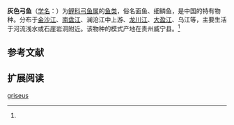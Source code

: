 {{Speciesbox
| name = 灰色弓鱼
| status = 
| status_system = 
| image = 
| genus = Racoma
| species = griseus
| authority = Pellegrin, 1931<ref name='id6221'>{{cite web| url =http://www.bioinfo.cn/db05/BjdwSpecies.php?action=view&id=6221| title =灰色弓鱼| work =中国动物物种编目数据库| publisher =中国科学院微生物研究所| author =中国科学院动物研究所| accessdate =2009-04-11| deadurl =yes| archiveurl =https://web.archive.org/web/20160305035928/http://www.bioinfo.cn/db05/BjdwSpecies.php?action=view&id=6221| archivedate =2016-03-05}}</ref>
}}

'''灰色弓鱼'''（[[学名|学名]]：{{lang|la|''Racoma griseus''}}）为[[鲤科|鲤科]][[弓鱼属|弓鱼属]]的[[鱼类|鱼类]]，俗名面鱼、细鳞鱼，是中国的特有物种。分布于[[金沙江|金沙江]]、[[南盘江|南盘江]]、澜沧江中上游、[[龙川江|龙川江]]、[[大盈江|大盈江]]、乌江等，主要生活于河流浅水或石崖岩洞附近。该物种的模式产地在贵州威宁县。<ref name='id6221'/>

== 参考文献 ==
{{reflist}}

== 扩展阅读 ==
{{refbegin}}
{{wikispecies-inline|Racoma griseus|灰色弓鱼}}
{{refend}}

[[Category:弓鱼属|griseus]]


{{鯉形目小作品}}